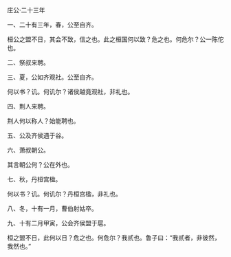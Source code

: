 

庄公·二十三年

一、二十有三年，春，公至自齐。

桓公之盟不日，其会不致，信之也。此之桓国何以致？危之也。何危尔？公一陈佗也。

二、祭叔来聘。

三、夏，公如齐观社。公至自齐。

何以书？讥。何讥尔？诸侯越竟观社，非礼也。

四、荆人来聘。

荆人何以称人？始能聘也。

五、公及齐侯遇于谷。

六、萧叔朝公。

其言朝公何？公在外也。

七、秋，丹桓宫楹。

何以书？讥。何讥尔？丹桓宫楹，非礼也。

八、冬，十有一月，曹伯射姑卒。

九、十有二月甲寅，公会齐侯盟于扈。

桓之盟不日，此何以日？危之也。何危尔？我贰也。鲁子曰：“我贰者，非彼然，我然也。”

